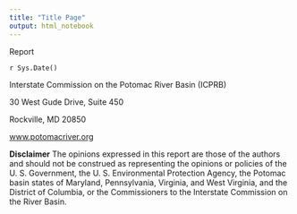 ```yaml
---
title: "Title Page"
output: html_notebook
---
```


Report

`r Sys.Date()`

Interstate Commission on the Potomac River Basin (ICPRB)

30 West Gude Drive, Suite 450

Rockville, MD 20850

[www.potomacriver.org](www.potomacriver.org)

__Disclaimer__ The opinions expressed in this report are those of the authors and should not be construed as representing the opinions or policies of the U. S. Government, the U. S. Environmental Protection Agency, the Potomac basin states of Maryland, Pennsylvania, Virginia, and West Virginia, and the District of Columbia, or the Commissioners to the Interstate Commission on the River Basin.
